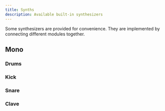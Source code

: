 ```yaml
---
title: Synths
description: Available built-in synthesizers
---
```



Some synthesizers are provided for convenience. They are implemented by connecting different modules together.

## Mono

### Drums

### Kick

<DrumExample instrumentName="Kick" />

### Snare

<DrumExample instrumentName="Snare" />

### Clave

<DrumExample instrumentName="Clave" />
